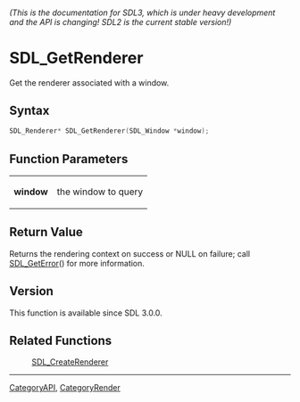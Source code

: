 ====== (This is the documentation for SDL3, which is under heavy development and the API is changing! SDL2 is the current stable version!) ======
= SDL_GetRenderer =

Get the renderer associated with a window.

== Syntax ==

<syntaxhighlight lang='c'>
SDL_Renderer* SDL_GetRenderer(SDL_Window *window);
</syntaxhighlight>

== Function Parameters ==

{|
|'''window'''
|the window to query
|}

== Return Value ==

Returns the rendering context on success or NULL on failure; call
[[SDL_GetError]]() for more information.

== Version ==

This function is available since SDL 3.0.0.

== Related Functions ==

:[[SDL_CreateRenderer]]

----
[[CategoryAPI]], [[CategoryRender]]


